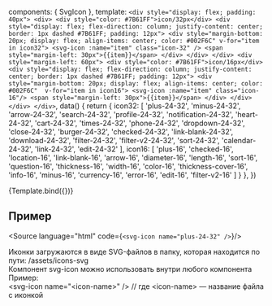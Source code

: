 
<Meta title="Иконки проекта" />

  components: { SvgIcon },
  template: `
    <div style="display: flex; padding: 40px">
      <div>
        <div style="color: #7B61FF">icon/32px</div>
        <div style="display: flex; flex-direction: column; justify-content: center; border: 1px dashed #7B61FF; padding: 12px">
          <div style="margin-bottom: 20px; display: flex; align-items: center; color: #002F6C" v-for="item in icon32">
            <svg-icon :name="item" class="icon-32" />
            <span style="margin-left: 30px">{{item}}</span>
          </div>
        </div>
      </div>
      <div style="margin-left: 60px">
        <div style="color: #7B61FF">icon/16px</div>
        <div style="display: flex; flex-direction: column; justify-content: center; border: 1px dashed #7B61FF; padding: 12px">
          <div style="margin-bottom: 20px; display: flex; align-items: center; color: #002F6C"  v-for="item in icon16">
            <svg-icon :name="item" class="icon-16"/>
            <span style="margin-left: 30px">{{item}}</span>
          </div>
        </div>
      </div>
    </div>
  `,
  data() {
    return {
      icon32: [
        'plus-24-32',
        'minus-24-32',
        'arrow-24-32',
        'search-24-32',
        'profile-24-32',
        'notification-24-32',
        'heart-24-32',
        'cart-24-32',
        'times-24-32',
        'phone-24-32',
        'dropdown-24-32',
        'close-24-32',
        'burger-24-32',
        'checked-24-32',
        'link-blank-24-32',
        'download-24-32',
        'filter-24-32',
        'filter-v2-24-32',
        'sort-24-32',
        'calendar-24-32',
        'link-24-32',
        'edit-24-32'
      ],
      icon16: [
        'plus-16',
        'checked-16',
        'location-16',
        'link-blank-16',
        'arrow-16',
        'diameter-16',
        'length-16',
        'sort-16',
        'question-16',
        'thickness-16',
        'width-16',
        'color-16',
        'thickness-cover-16',
        'info-16',
        'minus-16',
        'currency-16',
        'error-16',
        'edit-16',
        'filter-v2-16'
      ]
    }
  },
})

<Canvas withToolbar withSource="none">
  <Story name="Иконки проекта">
    {Template.bind({})}
  </Story>
</Canvas>

## Пример

<Source language="html" code={`<svg-icon name="plus-24-32" />`}/>

<div>
  <div style={{padding: '10px 0', marginBottom: '15px'}}>
    <span style={{color: '#111111', fontWeight: 700, fontSize: '20px'}}>Иконки загружаются в виде SVG-файлов в папку, которая находится по пути: </span>
    <span style={{color: '#606060', fontWeight: 600, fontSize: '16px', marginLeft: '20px'}}>/assets/icons-svg</span>
  </div>
  <div style={{padding: '10px 0', marginBottom: '15px'}}>
    <span style={{color: '#111111', fontWeight: 700, fontSize: '20px'}}>Компонент svg-icon можно использовать внутри любого компонента</span>
    <div style={{color: '#111111', fontWeight: 700, margin: '20px 0', padding: '0 30px'}}>Пример:</div>
    <div style={{backgroundColor: '#dedede', borderRadius: '4px', padding: '30px', margin: '15px 30px'}}>
      &lt;svg-icon name="&lt;icon-name&gt;" /&gt; <span style={{color: '#909090', marginLeft: '40px'}}>// где &lt;icon-name&gt; — название файла с иконкой</span>
    </div>
  </div>
</div>

